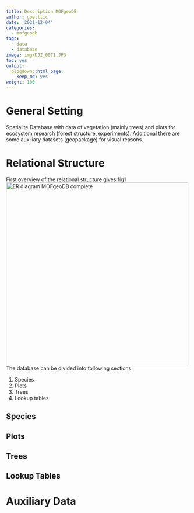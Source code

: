 ```yaml
---
title: Description MOFgeoDB
author: goettlic
date: '2021-12-04'
categories:
  - mofgeodb
tags:
  - data
  - database
image: img/DJI_0071.JPG
toc: yes
output:
  blogdown::html_page:
    keep_md: yes
weight: 100
---
```

# General Setting
Spatialite Database with data of vegetation (mainly trees) and plots for ecosystem research (forest structure, experiments). Additional there are some auxiliary datasets (geopackage) for visual reasons.

# Relational Structure
First overview of the relational structure gives fig1
![ER diagram MOFgeoDB complete](images/erd_complete.png){width=500px}
The database can be divided into following sections

1. Species
2. Plots
3. Trees
4. Lookup tables

## Species

## Plots

## Trees

## Lookup Tables


# Auxiliary Data